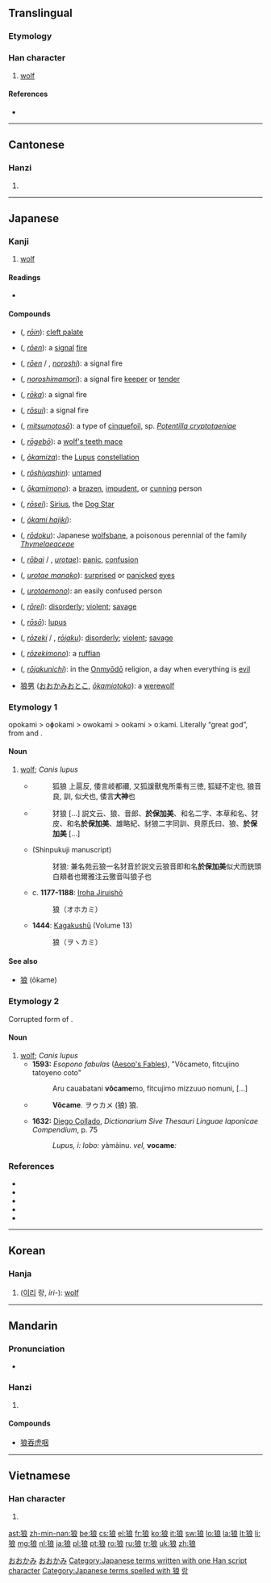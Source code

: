 {{also|狠}}
==Translingual==

===Etymology===
{{Han compound|犬|良|ls=psc|c1=s|c2=p|alt1=犭}}

===Han character===
{{Han char|rn=94|rad=犬|as=07|sn=10|four=4323<sub>2</sub>|canj=[[大]][[竹]][[戈]][[日]][[女]] (KHIAV)}}

# [[wolf]]

====References====
* {{Han ref|kx=0712.020|dkj=20432|dj=1124.030|hdz=21350.070|uh=72FC|ud=29436|bh=AF54|bd=44884}}

----

==Cantonese==

===Hanzi===
{{yue-hanzi|jyut=|y=long4}}

# {{defn|lang=yue|sort=犬07}}

----

==Japanese==

===Kanji===
{{ja-kanji|grade=8|rs=犬07}}

# [[wolf]]

====Readings====
* {{ja-readings|on=[[ろう]] (rō)|kun=[[おおかみ]] (ōkami)}}

====Compounds====
{{der-top|Compounds}}
* {{l|ja|狼咽}} ({{l|ja|ろういん}}, ''[[rōin]]''): [[cleft palate]]
* {{l|ja|狼烟}} ({{l|ja|ろうえん}}, ''[[rōen]]''): a [[signal]] [[fire]]
* {{l|ja|狼煙}} ({{l|ja|ろうえん}}, ''[[rōen]]'' / {{l|ja|のろし}}, ''[[noroshi]]''): a signal fire
* {{l|ja|狼煙守}} ({{l|ja|のろしまもり}}, ''[[noroshimamori]]''): a signal fire [[keeper]] or [[tender]]
* {{l|ja|狼火}} ({{l|ja|ろうか}}, ''[[rōka]]''): a signal fire
* {{l|ja|狼燧}} ({{l|ja|ろうすい}}, ''[[rōsui]]''): a signal fire
* {{l|ja|狼牙}} ({{l|ja|みつもとそう}}, ''[[mitsumotosō]]''): a type of [[cinquefoil]], sp. ''[[Potentilla cryptotaeniae]]''
* {{l|ja|狼牙棒}} ({{l|ja|ろうげぼう}}, ''[[rōgebō]]''): a [[wolf's teeth mace]]
* {{l|ja|狼座}} ({{l|ja|おおかみざ}}, ''[[ōkamiza]]''): the [[Lupus]] [[constellation]]
* {{l|ja|狼子野心}} ({{l|ja|ろうしやしん}}, ''[[rōshiyashin]]''): [[untamed]]
* {{l|ja|狼者}} ({{l|ja|おおかみもの}}, ''[[ōkamimono]]''): a [[brazen]], [[impudent]], or [[cunning]] person
* {{l|ja|狼星}} ({{l|ja|ろうせい}}, ''[[rōsei]]''): [[Sirius]], the [[Dog Star]]
{{der-mid}}
* {{l|ja|狼弾}} ({{l|ja|おおかみはじき}}, ''[[ōkami hajiki]]''):
* {{l|ja|狼毒}} ({{l|ja|ろうどく}}, ''[[rōdoku]]''): Japanese [[wolfsbane]], a poisonous perennial of the family ''[[Thymelaeaceae]]''
* {{l|ja|狼狽}} ({{l|ja|ろうばい}}, ''[[rōbai]]'' / {{l|ja|うろたえ}}, ''[[urotae]]''): [[panic]], [[confusion]]
* {{l|ja|狼狽眼}} ({{l|ja|うろたえまなこ}}, ''[[urotae manako]]''): [[surprised]] or [[panicked]] [[eye]]s
* {{l|ja|狼狽者}} ({{l|ja|うろたえもの}}, ''[[urotaemono]]''): an easily confused person
* {{l|ja|狼戻}} ({{l|ja|ろうれい}}, ''[[rōrei]]''): [[disorderly]]; [[violent]]; [[savage]]
* {{l|ja|狼瘡}} ({{l|ja|ろうそう}}, ''[[rōsō]]''): {{disease}} [[lupus]]
* {{l|ja|狼藉}} ({{l|ja|ろうぜき}}, ''[[rōzeki]]'' / {{l|ja|ろうじゃく}}, ''[[rōjaku]]''):  [[disorderly]]; [[violent]]; [[savage]]
* {{l|ja|狼藉者}} ({{l|ja|ろうぜきもの}}, ''[[rōzekimono]]''): a [[ruffian]]
* {{l|ja|狼藉日}} ({{l|ja|ろうじゃくにち}}, ''[[rōjakunichi]]''): in the [[Onmyōdō]] religion, a day when everything is [[evil]]
* [[狼男]] ([[おおかみおとこ]], ''[[ōkamiotoko]]''): a [[werewolf]]
{{bottom}}

===Etymology 1===
opokami > oɸokami > owokami > ookami > oːkami. Literally “great god”, from {{term|大||great|tr=opo|lang=ojp|sc=Jpan}} and {{term|神||god|tr=kami|lang=ojp|sc=Jpan}}.

====Noun====
{{ja-noun|k|hira=おおかみ|hhira=おほかみ|rom=ōkami}}

# [[wolf|wolf]]; ''Canis lupus''
#* {{RQ:Shin'yaku Kegonkyō Ongi Shiki}}
#*: 狐狼 上扈反, 倭言岐都禰, 又狐諼獸鬼所乘有三徳, 狐疑不定也, 狼音良, 訓, 似犬也, 倭言'''大神'''也
#* {{RQ:Wamyō Ruijushō|7|56}}
#*: 犲狼 [...] 説文云、狼、音郎、'''於保加美'''、和名二字、本草和名、犲皮、和名'''於保加美'''、雄略紀、豺狼二字同訓、貝原氏曰、狼、'''於保加美''' [...]
#* {{RQ:Wamyō Ruijushō|18|17}} (Shinpukuji manuscript)
#*: 犲狼: 兼名苑云狼一名犲音於説文云狼音即和名'''於保加美'''似犬而銃頭白頬者也爾雅注云獥音叫狼子也
#* c. '''1177-1188''': [[w:Iroha Jiruishō|Iroha Jiruishō]]
#*: 狼（オホカミ）
#* '''1444''': [[w:Kagakushū|Kagakushū]] (Volume 13)
#*: 狼（ヲヽカミ）

====See also====
* [[狼#Etymology 2|狼]] (ōkame)

===Etymology 2===
Corrupted form of {{term|狼|ōkami}}.

====Noun====
{{ja-noun|k|hira=おおかめ|rom=ōkame}}

# [[wolf]]; ''Canis lupus''
#* '''1593:''' ''Esopono fabulas'' ([[w:Aesop's Fables|Aesop's Fables]]), "Vôcameto, fitcujino tatoyeno coto"
#*: Aru cauabatani '''vôcame'''mo, fitcujimo mizzuuo nomuni, [...]
#* {{RQ:Nippo Jisho|697}}
#*: '''Vôcame'''. ヲゥカメ (狼) 狼.
#* '''1632:''' [[w:Diego Collado|Diego Collado]], ''Dictionarium Sive Thesauri Linguae Iaponicae Compendium'', p. 75
#*: ''Lupus, i: lobo:'' yàmàinu. ''vel,'' '''vocame''''':''

===References===
* {{R:Nippo Jisho}}
* {{reference-book
  | last = Kamei
  | first = Takashi
  | title = Kagakushū: Gennabon
  | publisher = Iwanami Shoten
  | origyear = 1444
  | date = 1944
  | location = Tōkyō
  | language = Japanese
}}
* {{R:Wamyō Ruijushō}}
* {{reference-book
  | last = Tadakane
  | first = Tachibana
  | coauthors = [[w:Masamune Atsuo|Atsuo Masamune]] (ed.)
  | title = [[w:Iroha Jiruishō|Iroha Jiruishō]]
  | publisher = Kazama Shobō
  | year = 1971
  | origyear = c. 1177-1188
  | language = Japanese
}}
* {{R:Nara Ibun 3}}

[[Category:ja:Mammals|おおかみ]]
[[Category:1000 Japanese basic words|おおかみ]]
[[Category:Japanese terms written with one Han script character]]
[[Category:Japanese terms spelled with 狼]]

----

==Korean==

===Hanja===
{{ko-hanja|hangeul=[[랑]]>[[낭]]|eumhun=이리|rv=rang>nang|mr=rang>nang|y=lang>nang}}

# ([[이리]] 랑, ''iri-''): [[wolf]]

[[Category:Hanja readings|랑]]

----

==Mandarin==

===Pronunciation===
* {{audio|Zh-láng.ogg|Audio}}

===Hanzi===
{{cmn-hanzi|pin=[[hǎng]] ([[hang3]]), [[láng]] ([[lang2]]), [[lǎng]] ([[lang3]]), [[làng]] ([[lang4]])|wg=hang<sup>3</sup>, lang<sup>2</sup>, lang<sup>3</sup>, lang<sup>4</sup>}}

# {{defn|lang=cmn|sort=犬07}}

====Compounds====
* [[狼吞虎咽]]<!-- is this a single word/idiom? -->

----

==Vietnamese==

===Han character===
{{vi-hantu|[[lang]]|rs=犬07}}

# {{defn|lang=vi|sort=犬07}}

[[ast:狼]]
[[zh-min-nan:狼]]
[[be:狼]]
[[cs:狼]]
[[el:狼]]
[[fr:狼]]
[[ko:狼]]
[[it:狼]]
[[sw:狼]]
[[lo:狼]]
[[la:狼]]
[[lt:狼]]
[[li:狼]]
[[mg:狼]]
[[nl:狼]]
[[ja:狼]]
[[pl:狼]]
[[pt:狼]]
[[ro:狼]]
[[ru:狼]]
[[tr:狼]]
[[uk:狼]]
[[zh:狼]]